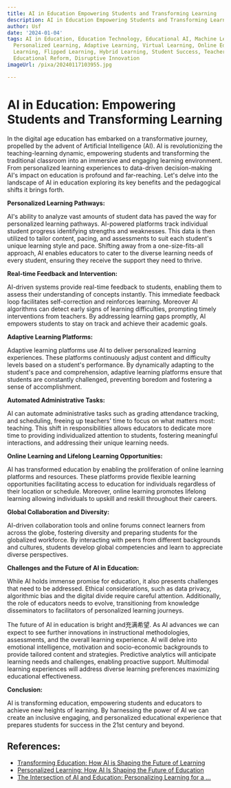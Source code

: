 ```yaml
---
title: AI in Education Empowering Students and Transforming Learning
description: AI in Education Empowering Students and Transforming Learning
author: Usf
date: '2024-01-04'
tags: AI in Education, Education Technology, Educational AI, Machine Learning in Education,
  Personalized Learning, Adaptive Learning, Virtual Learning, Online Education, Blended
  Learning, Flipped Learning, Hybrid Learning, Student Success, Teacher Effectiveness,
  Educational Reform, Disruptive Innovation
imageUrl: /pixa/20240117103955.jpg

---
```

# AI in Education: Empowering Students and Transforming Learning

In the  digital age education  has embarked on a transformative journey, propelled  by the advent of Artificial Intelligence (AI). AI is revolutionizing the  teaching-learning dynamic, empowering students and transforming the  traditional classroom into an immersive and engaging learning environment. From  personalized learning experiences to data-driven decision-making AI's impact on education is profound and far-reaching.  Let's  delve into the landscape of AI in education exploring its key benefits and the  pedagogical shifts it brings forth.

**Personalized Learning Pathways:**

AI's ability to analyze vast amounts of student data  has paved the  way for personalized  learning pathways. AI-powered  platforms track individual student  progress identifying strengths and weaknesses. This data is  then utilized to tailor content, pacing, and assessments to suit each student's unique learning  style and pace. Shifting away from a one-size-fits-all approach, AI enables educators to cater to the diverse  learning needs  of every  student, ensuring  they receive the support they need to thrive.

**Real-time Feedback and Intervention:**

AI-driven systems provide real-time feedback to students, enabling them to assess their understanding of concepts instantly. This immediate feedback loop facilitates self-correction and reinforces learning. Moreover AI algorithms can detect early signs of learning difficulties, prompting timely  interventions from teachers. By addressing learning gaps promptly, AI empowers students to stay on track and achieve their academic goals.

**Adaptive  Learning Platforms:**

Adaptive learning platforms use AI to deliver personalized learning experiences. These platforms continuously adjust content and difficulty levels  based on a student's performance.  By dynamically adapting to the  student's pace and comprehension, adaptive learning platforms ensure that  students are constantly challenged, preventing boredom and fostering a sense of accomplishment.

**Automated Administrative Tasks:**

AI can automate administrative tasks such as grading attendance tracking, and scheduling, freeing up  teachers' time to  focus on what matters most: teaching. This shift in  responsibilities allows educators to dedicate more time to providing individualized attention to students,  fostering meaningful interactions, and addressing their unique learning needs.

**Online Learning and Lifelong Learning Opportunities:**

AI has  transformed education by enabling the proliferation of online learning platforms  and resources. These platforms provide flexible learning opportunities facilitating access to education for individuals regardless of their location or schedule.  Moreover, online learning promotes lifelong  learning allowing individuals  to upskill and reskill throughout  their careers.

**Global Collaboration and Diversity:**

AI-driven collaboration tools and online forums connect learners from across the globe, fostering diversity and preparing students for the globalized  workforce. By interacting with peers from different backgrounds and cultures, students develop global competencies and learn to appreciate diverse perspectives.

**Challenges and the Future of AI  in  Education:**

While AI holds immense promise for education, it also  presents challenges that need to be addressed. Ethical considerations, such as data privacy, algorithmic bias and the digital divide require careful attention. Additionally, the role of educators needs to evolve, transitioning from knowledge disseminators to facilitators of personalized learning journeys.

The future of AI in education is bright and充满希望. As AI advances we can expect to see  further innovations in instructional methodologies, assessments, and the overall learning  experience.  AI will delve into emotional intelligence,  motivation and socio-economic backgrounds to provide tailored  content and  strategies. Predictive analytics will anticipate learning  needs and challenges, enabling proactive support. Multimodal learning experiences will address diverse learning preferences maximizing  educational effectiveness.

**Conclusion:**

AI is  transforming education, empowering students  and educators to  achieve  new  heights of learning. By harnessing the power of AI we can create  an inclusive engaging, and personalized educational experience that prepares students  for  success in the 21st century and beyond.

## References:
- [Transforming Education: How AI is Shaping the Future of Learning](https://www.linkedin.com/pulse/transforming-education-how-ai-shaping-future-learning-zy6qf)
- [Personalized Learning: How AI Is Shaping the Future of Education](https://www.fullestop.com/blog/personalized-learning-how-ai-is-shaping-the-future-of-education)
- [The Intersection of AI and Education: Personalizing Learning for a ...](https://www.ankursnewsletter.com/p/the-intersection-of-ai-and-education)
